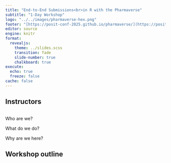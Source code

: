 ```yaml
---
title: "End-to-End Submissions<br>in R with the Pharmaverse"
subtitle: "1-Day Workshop"
logo: "../../images/pharmaverse-hex.png"
footer: "[https://posit-conf-2025.github.io/pharmaverse/](https://posit-conf-2025.github.io/pharmaverse/)" 
editor: source
engine: knitr
format: 
  revealjs: 
    theme: ../slides.scss
    transition: fade
    slide-number: true
    chalkboard: true
execute:
  echo: true
  freeze: false
cache: false
--- 
```


## Instructors

:::: {.columns}

::: {.column}
 
:::
::: {.column}

:::

::::

Who are we? 

What do we do? 

Why are we here? 

## Workshop outline


